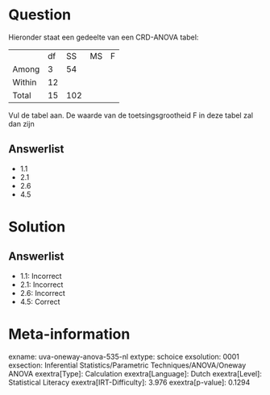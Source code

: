 Question
========

Hieronder staat een gedeelte van een CRD-ANOVA tabel:

  -------- ---- ----- ---- ---
           df   SS    MS   F
  Among    3    54         
  Within   12              
  Total    15   102        
  -------- ---- ----- ---- ---

Vul de tabel aan. De waarde van de toetsingsgrootheid F in deze tabel
zal dan zijn

Answerlist
----------

* 1.1
* 2.1
* 2.6
* 4.5

Solution
========

Answerlist
----------

* 1.1: Incorrect
* 2.1: Incorrect
* 2.6: Incorrect
* 4.5: Correct

Meta-information
================
exname: uva-oneway-anova-535-nl
extype: schoice
exsolution: 0001
exsection: Inferential Statistics/Parametric Techniques/ANOVA/Oneway ANOVA
exextra[Type]: Calculation
exextra[Language]: Dutch
exextra[Level]: Statistical Literacy
exextra[IRT-Difficulty]: 3.976
exextra[p-value]: 0.1294
